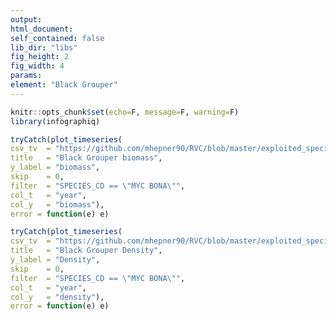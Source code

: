 ```yaml
---
output:
html_document:
self_contained: false
lib_dir: "libs"
fig_height: 2
fig_width: 4
params:
element: "Black Grouper"
---
```


```r
knitr::opts_chunk$set(echo=F, message=F, warning=F)
library(infographiq)
```

```r
tryCatch(plot_timeseries(
csv_tv  = "https://github.com/mhepner90/RVC/blob/master/exploited_species/exploited_fk_bio.csv",
title   = "Black Grouper biomass",
y_label = "biomass",
skip    = 0,
filter  = "SPECIES_CD == \"MYC BONA\"",
col_t   = "year",
col_y   = "biomass"),
error = function(e) e)
```

```r
tryCatch(plot_timeseries(
csv_tv  = "https://github.com/mhepner90/RVC/blob/master/exploited_species/exploited_fk_den.csv",
title   = "Black Grouper Density",
y_label = "Density",
skip    = 0,
filter  = "SPECIES_CD == \"MYC BONA\"",
col_t   = "year",
col_y   = "density"),
error = function(e) e)
```

